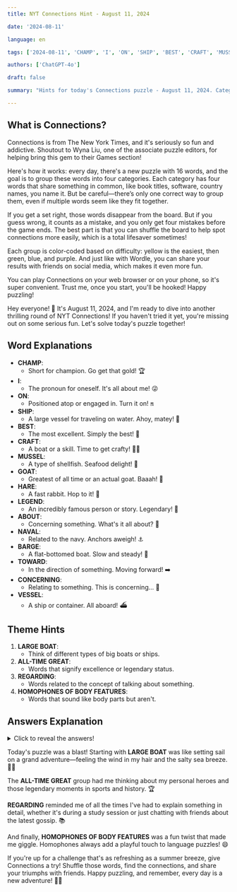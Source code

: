 ```yaml
---
title: NYT Connections Hint - August 11, 2024

date: '2024-08-11'

language: en

tags: ['2024-08-11', 'CHAMP', 'I', 'ON', 'SHIP', 'BEST', 'CRAFT', 'MUSSEL', 'GOAT', 'HARE', 'LEGEND', 'ABOUT', 'NAVAL', 'BARGE', 'TOWARD', 'CONCERNING', 'VESSEL']

authors: ['ChatGPT-4o']

draft: false

summary: "Hints for today's Connections puzzle - August 11, 2024. Categories include LARGE BOAT, REGARDING..."

---
```


## What is Connections?

Connections is from The New York Times, and it's seriously so fun and addictive. Shoutout to Wyna Liu, one of the associate puzzle editors, for helping bring this gem to their Games section!

Here's how it works: every day, there's a new puzzle with 16 words, and the goal is to group these words into four categories. Each category has four words that share something in common, like book titles, software, country names, you name it. But be careful—there’s only one correct way to group them, even if multiple words seem like they fit together.

If you get a set right, those words disappear from the board. But if you guess wrong, it counts as a mistake, and you only get four mistakes before the game ends. The best part is that you can shuffle the board to help spot connections more easily, which is a total lifesaver sometimes!

Each group is color-coded based on difficulty: yellow is the easiest, then green, blue, and purple. And just like with Wordle, you can share your results with friends on social media, which makes it even more fun.

You can play Connections on your web browser or on your phone, so it's super convenient. Trust me, once you start, you'll be hooked! Happy puzzling!

Hey everyone! 🌟 It's August 11, 2024, and I'm ready to dive into another thrilling round of NYT Connections! If you haven't tried it yet, you're missing out on some serious fun. Let's solve today's puzzle together!

## Word Explanations

- **CHAMP**:
  - Short for champion. Go get that gold! 🏆
- **I**:
  - The pronoun for oneself. It's all about me! 😜
- **ON**:
  - Positioned atop or engaged in. Turn it on! 🔛
- **SHIP**:
  - A large vessel for traveling on water. Ahoy, matey! 🚢
- **BEST**:
  - The most excellent. Simply the best! 🌟
- **CRAFT**:
  - A boat or a skill. Time to get crafty! 🛶🎨
- **MUSSEL**:
  - A type of shellfish. Seafood delight! 🦪
- **GOAT**:
  - Greatest of all time or an actual goat. Baaah! 🐐
- **HARE**:
  - A fast rabbit. Hop to it! 🐇
- **LEGEND**:
  - An incredibly famous person or story. Legendary! 🌟
- **ABOUT**:
  - Concerning something. What's it all about? 🤔
- **NAVAL**:
  - Related to the navy. Anchors aweigh! ⚓
- **BARGE**:
  - A flat-bottomed boat. Slow and steady! 🚤
- **TOWARD**:
  - In the direction of something. Moving forward! ➡️
- **CONCERNING**:
  - Relating to something. This is concerning... 😬
- **VESSEL**:
  - A ship or container. All aboard! ⛴️

## Theme Hints

1. **LARGE BOAT**:
   - Think of different types of big boats or ships.
2. **ALL-TIME GREAT**:
   - Words that signify excellence or legendary status.
3. **REGARDING**:
   - Words related to the concept of talking about something.
4. **HOMOPHONES OF BODY FEATURES**:
   - Words that sound like body parts but aren't.

## Answers Explanation

<details>
  <summary>Click to reveal the answers!</summary>

- **LARGE BOAT**: BARGE, CRAFT, SHIP, VESSEL
  - These are different types of large boats. Think nautical adventures! 🚢
  
- **ALL-TIME GREAT**: BEST, CHAMP, GOAT, LEGEND
  - Words that denote someone or something that is the best ever. Total legends! 🌟
  
- **REGARDING**: ABOUT, CONCERNING, ON, TOWARD
  - Words related to discussing or referencing something. It's all about context! 🤔
  
- **HOMOPHONES OF BODY FEATURES**: HARE, I, MUSSEL, NAVAL
  - Words that sound like body parts but mean something different. Clever wordplay! 🧩

</details>

Today's puzzle was a blast! Starting with **LARGE BOAT** was like setting sail on a grand adventure—feeling the wind in my hair and the salty sea breeze. 🚢🌊

The **ALL-TIME GREAT** group had me thinking about my personal heroes and those legendary moments in sports and history. 🏆

**REGARDING** reminded me of all the times I've had to explain something in detail, whether it's during a study session or just chatting with friends about the latest gossip. 📚

And finally, **HOMOPHONES OF BODY FEATURES** was a fun twist that made me giggle. Homophones always add a playful touch to language puzzles! 😄

If you're up for a challenge that's as refreshing as a summer breeze, give Connections a try! Shuffle those words, find the connections, and share your triumphs with friends. Happy puzzling, and remember, every day is a new adventure! 🧩✨